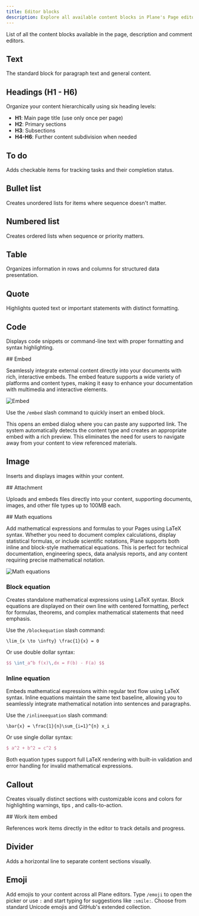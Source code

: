 ```yaml
---
title: Editor blocks
description: Explore all available content blocks in Plane's Page editor.
---
```



List of all the content blocks available in the page, description and comment editors.

## Text

The standard block for paragraph text and general content.

## Headings (H1 - H6)

Organize your content hierarchically using six heading levels:

- **H1**: Main page title (use only once per page)
- **H2**: Primary sections
- **H3**: Subsections
- **H4-H6**: Further content subdivision when needed

## To do

Adds checkable items for tracking tasks and their completion status.

## Bullet list

Creates unordered lists for items where sequence doesn't matter.

## Numbered list

Creates ordered lists when sequence or priority matters.

## Table

Organizes information in rows and columns for structured data presentation.

## Quote

Highlights quoted text or important statements with distinct formatting.

## Code

Displays code snippets or command-line text with proper formatting and syntax highlighting.


<div className="tag-wrapper">
  ## Embed
  <Tags tags={[{ name: "Pro", link: "https://plane.so/pricing", additionalClass: "pro" }]} />
</div>

Seamlessly integrate external content directly into your documents with rich, interactive embeds. The embed feature supports a wide variety of platforms and content types, making it easy to enhance your documentation with multimedia and interactive elements.

![Embed](https://media.docs.plane.so/pages/external-embeds.webp#hero)

  Use the `/embed` slash command to quickly insert an embed block. 

This opens an embed dialog where you can paste any supported link. The system automatically detects the content type and creates an appropriate embed with a rich preview. This eliminates the need for users to navigate away from your content to view referenced materials.

## Image
Inserts and displays images within your content. 

<div className="tag-wrapper">
 ## Attachment
<Tags 
  tags={[ 
    { name: "Pro", link:"https://plane.so/pricing", additionalClass: "pro" }
  ]} 
 />
</div>

Uploads and embeds files directly into your content, supporting documents, images, and other file types up to 100MB each.

<div className="tag-wrapper">
## Math equations
<Tags 
  tags={[ 
    { name: "Business", link:"https://plane.so/pricing", additionalClass: "business" }
  ]} 
 />
</div>

Add mathematical expressions and formulas to your Pages using LaTeX syntax. Whether you need to document complex calculations, display statistical formulas, or include scientific notations, Plane supports both inline and block-style mathematical equations. This is perfect for technical documentation, engineering specs, data analysis reports, and any content requiring precise mathematical notation.

![Math equations](https://media.docs.plane.so/pages/math-equations.webp#hero)

### Block equation
Creates standalone mathematical expressions using LaTeX syntax. Block equations are displayed on their own line with centered formatting, perfect for formulas, theorems, and complex mathematical statements that need emphasis.

Use the `/blockequation` slash command:
  ```
  \lim_{x \to \infty} \frac{1}{x} = 0
  ```
Or use double dollar syntax:
  ```latex
  $$ \int_a^b f(x)\,dx = F(b) - F(a) $$
  ```

### Inline equation
Embeds mathematical expressions within regular text flow using LaTeX syntax. Inline equations maintain the same text baseline, allowing you to seamlessly integrate mathematical notation into sentences and paragraphs.

Use the `/inlineequation` slash command:
  ```
  \bar{x} = \frac{1}{n}\sum_{i=1}^{n} x_i
  ```
Or use single dollar syntax: 
  ```latex
  $ a^2 + b^2 = c^2 $
  ```

Both equation types support full LaTeX rendering with built-in validation and error handling for invalid mathematical expressions.

## Callout   
Creates visually distinct sections with customizable icons and colors for highlighting warnings, tips , and calls-to-action.

<div className="tag-wrapper">
  ## Work item embed
  <Tags tags={[{ name: "Pro", link: "https://plane.so/pricing", additionalClass: "pro" }]} />
</div>

References work items directly in the editor to track details and progress.

## Divider

Adds a horizontal line to separate content sections visually.

## Emoji

Add emojis to your content across all Plane editors. Type `/emoji` to open the picker or use `:` and start typing for suggestions like `:smile:`. Choose from standard Unicode emojis and GitHub's extended collection.


